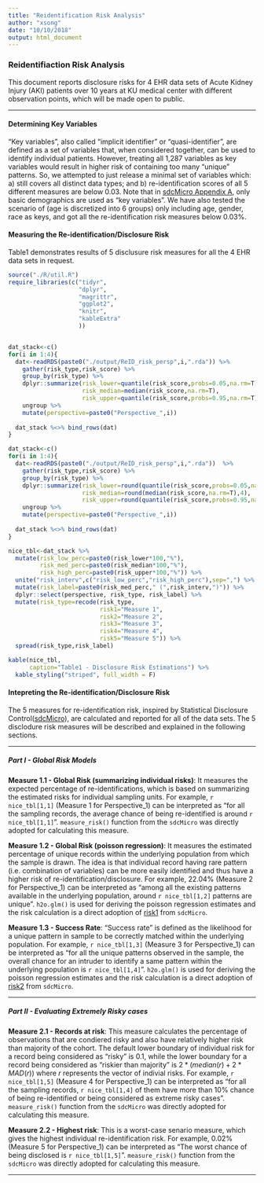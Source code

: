 ```yaml
---
title: "Reidentification Risk Analysis"
author: "xsong"
date: "10/10/2018"
output: html_document
---
```


### Reidentifiaction Risk Analysis ###

This document reports disclosure risks for 4 EHR data sets of Acute Kidney Injury (AKI) patients over 10 years at KU medical center with different observation points, which will be made open to public. 

***

#### Determining Key Variables ####
"Key variables", also called "implicit identifier" or "quasi-identifier", are defined as a set of variables that, when considered together, can be used to identify individual patients. However, treating all 1,287 variables as key variables would result in higher risk of containing too many "unique" patterns. So, we attempted to just release a minimal set of variables which: a) still covers all distinct data types; and b) re-identification scores of all 5 different measures are below 0.03. Note that in [sdcMicro Appendix A], only basic demographics are used as "key variables". We have also tested the scenario of (age is discretized into 6 groups) only including age, gender, race as keys, and got all the re-identification risk measures below 0.03%.

[sdcMicro Appendix A]: https://cran.r-project.org/web/packages/sdcMicro/vignettes/sdc_guidelines.pdf


#### Measuring the Re-identification/Disclosure Risk ####
Table1 demonstrates results of 5 disclusure risk measures for all the 4 EHR data sets in request. 


```r
source("./R/util.R")
require_libraries(c("tidyr",
                    "dplyr",
                    "magrittr",
                    "ggplot2",
                    "knitr",
                    "kableExtra"
                    ))


dat_stack<-c()
for(i in 1:4){
  dat<-readRDS(paste0("./output/ReID_risk_persp",i,".rda")) %>%
    gather(risk_type,risk_score) %>%
    group_by(risk_type) %>%
    dplyr::summarize(risk_lower=quantile(risk_score,probs=0.05,na.rm=T),
                     risk_median=median(risk_score,na.rm=T),
                     risk_upper=quantile(risk_score,probs=0.95,na.rm=T)) %>%
    ungroup %>%
    mutate(perspective=paste0("Perspective_",i))
  
  dat_stack %<>% bind_rows(dat)
}

dat_stack<-c()
for(i in 1:4){
  dat<-readRDS(paste0("./output/ReID_risk_persp",i,".rda"))  %>% 
    gather(risk_type,risk_score) %>%
    group_by(risk_type) %>%
    dplyr::summarize(risk_lower=round(quantile(risk_score,probs=0.05,na.rm=T),4),
                     risk_median=round(median(risk_score,na.rm=T),4),
                     risk_upper=round(quantile(risk_score,probs=0.95,na.rm=T),4)) %>%
    ungroup %>%
    mutate(perspective=paste0("Perspective_",i))
  
  dat_stack %<>% bind_rows(dat)
}
```


```r
nice_tbl<-dat_stack %>%
  mutate(risk_low_perc=paste0(risk_lower*100,"%"),
         risk_med_perc=paste0(risk_median*100,"%"),
         risk_high_perc=paste0(risk_upper*100,"%")) %>%
  unite("risk_interv",c("risk_low_perc","risk_high_perc"),sep=",") %>%
  mutate(risk_label=paste0(risk_med_perc," (",risk_interv,")")) %>%
  dplyr::select(perspective, risk_type, risk_label) %>%
  mutate(risk_type=recode(risk_type,
                          risk1="Measure 1",
                          risk2="Measure 2",
                          risk3="Measure 3",
                          risk4="Measure 4",
                          risk5="Measure 5")) %>%
  spread(risk_type,risk_label)

kable(nice_tbl,
      caption="Table1 - Disclosure Risk Estimations") %>%
  kable_styling("striped", full_width = F)
```


#### Intepreting the Re-identification/Disclosure Risk ####
The 5 measures for re-identification risk, inspired by Statistical Disclosure Control([sdcMicro]), are calculated and reported for all of the data sets. The 5 disclodure risk measures will be described and explained in the following sections.

[sdcMicro]: https://cran.r-project.org/web/packages/sdcMicro/vignettes/sdc_guidelines.pdf

***

##### Part I - Global Risk Models #####

**Measure 1.1 - Global Risk (summarizing individual risks)**: It measures the expected percentage of re-identifications, which is based on summarizing the estimated risks for individual sampling units. For example, `r nice_tbl[1,1]` (Measure 1 for Perspective_1) can be interpreted as "for all the sampling records, the average chance of being re-identified is around `r nice_tbl[1,1]`". `measure_risk()` function from the `sdcMicro` was directly adopted for calculating this measure.     


**Measure 1.2 - Global Risk (poisson regression)**: It measures the estimated percentage of unique records within the underlying population from which the sample is drawn. The idea is that individual record having rare pattern (i.e. combination of variables) can be more easily identified and thus have a higher risk of re-identification/disclosure. For example, 22.04% (Measure 2 for Perspective_1) can be interpreted as "among all the existing patterns available in the underlying population, around `r nice_tbl[1,2]` patterns are unique". `h2o.glm()` is used for deriving the poisson regression estimates and the risk calculation is a direct adoption of [risk1] from `sdcMicro`. 

[risk1]: https://github.com/sdcTools/sdcMicro/blob/9d4b05193ec5c4db0745bacb6ac470d6b358a363/R/modRisk.R#L139


**Measure 1.3 - Success Rate**: "Success rate" is defined as the likelihood for a unique pattern in sample to be correctly matched within the underlying population. For example, `r nice_tbl[1,3]` (Measure 3 for Perspective_1) can be interpreted as "for all the unique patterns observed in the sample, the overall chance for an intruder to identify a same pattern within the underlying population is `r nice_tbl[1,4]`". `h2o.glm()` is used for deriving the poisson regression estimates and the risk calculation is a direct adoption of [risk2] from `sdcMicro`.

[risk2]: https://github.com/sdcTools/sdcMicro/blob/9d4b05193ec5c4db0745bacb6ac470d6b358a363/R/modRisk.R#L143


***

##### Part II - Evaluating Extremely Risky cases #####

**Measure 2.1 - Records at risk**: This measure calculates the percentage of observations that are condiered risky and also have relatively higher risk than majority of the cohort. The default lower boundary of individual risk for a record being considered as "risky" is 0.1, while the lower boundary for a record being considered as "riskier than majority" is $2*(median(r)+2*MAD(r))$ where $r$ represents the vector of indivial risks. For example, `r nice_tbl[1,5]` (Measure 4 for Perspective_1) can be interpreted as "for all the sampling records, `r nice_tbl[1,4]` of them have more than 10% chance of being re-identified or being considered as extreme risky cases". `measure_risk()` function from the `sdcMicro` was directly adopted for calculating this measure.      


**Measure 2.2 - Highest risk**: This is a worst-case senario measure, which gives the highest individual re-identification risk. For example, 0.02% (Measure 5 for Perspective_1) can be interpreted as "The worst chance of being disclosed is `r nice_tbl[1,5]`". `measure_risk()` function from the `sdcMicro` was directly adopted for calculating this measure.     

***



